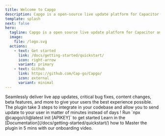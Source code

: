 ```yaml
---
title: Welcome to Capgo
description: Capgo is a open-source live update platform for Capacitor dev teams that enables you to deliver updates to your users in matter of minutes instead of days.
template: splash
next: false
hero:
  tagline: Capgo is a open source live update platform for Capacitor and mobile development teams that enables you to deliver live updates to your users in matter of minutes instead of days
  image:
    file: /logo.svg
  actions:
    - text: Get started
      link: /docs/getting-started/quickstart/
      icon: right-arrow
      variant: primary
    - text: Github
      link: https://github.com/Cap-go/Capgo/
      icon: external
      variant: minimal
---
```



<CardGrid stagger>
  <Card title="The power of Live Update" icon="rocket">
    Seamlessly deliver live app updates, critical bug fixes, content changes, beta features, and more to give your users the best experience possible.
  </Card>
  <Card title="Easy to integrate" icon="pencil">
    The plugin take 3 steps to integrate in your codebase and allow you to send update to your user in matter of minutes instead of days !
  </Card>
  <Card title="Install" icon="setting">
    Run `npx @capgo/cli@latest init [APIKEY]` to get started
  </Card>
  <Card title="Extensive documentation" icon="open-book">
    Learn in the [Documentation](/docs/getting-started/quickstart/) how to Master the plugin in 5 mins with our onboarding video.
  </Card>
</CardGrid>
